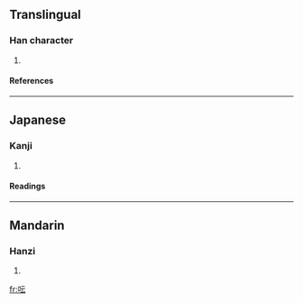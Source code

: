 ==Translingual==
===Han character===
{{Han char|rn=30|rad=口|as=04|sn=7|four=|canj=口一一戈 (RMMI)}}
# {{defn|Han}}
====References====
{{Han ref|kx=0181.191|dkj=03422|hdz=10585.061|uh=544D|ud=21581}}
----
==Japanese==
===Kanji===
{{ja-kanji|grade=|rs=口04}}
# {{defn|Japanese}} 
====Readings====
{{ja-readings|on=[[うん]] (un), [[ごう]] (gō), [[おん]] (on), [[ぐ]] (gu), [[いん]] (in)|kun=[[ほえる]] (hoeru)}}
----
==Mandarin==
===Hanzi===
{{cmn-hanzi|pin=[[hōng]] ([[hong1]])|wg=hung<sup>1</sup>}}
# {{defn|Mandarin}}

[[fr:呍]]